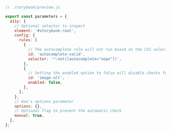 ```js
// .storybook/preview.js

export const parameters = {
  a11y: {
    // Optional selector to inspect
    element: '#storybook-root',
    config: {
      rules: [
        {
          // The autocomplete rule will not run based on the CSS selector provided
          id: 'autocomplete-valid',
          selector: '*:not([autocomplete="nope"])',
        },
        {
          // Setting the enabled option to false will disable checks for this particular rule on all stories.
          id: 'image-alt',
          enabled: false,
        },
      ],
    },
    // Axe's options parameter
    options: {},
    // Optional flag to prevent the automatic check
    manual: true,
  },
};
```
